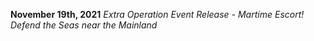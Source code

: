'''November 19th, 2021''' ''Extra Operation Event Release - Martime Escort! Defend the Seas near the Mainland''
